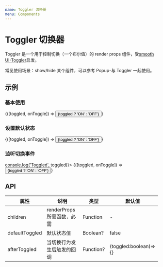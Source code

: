 ```yaml
---
name: Toggler 切换器
menu: Components
---
```



# Toggler 切换器

Toggler 是一个用于控制切换（一个布尔值）的 render props 组件，受[smooth UI-Toggler](https://smooth-ui.smooth-code.com/docs-utilities-toggler)启发。

常见使用场景：show/hide 某个组件，可以参考 Popup-与 Toggler 一起使用。

## 示例

### 基本使用

<Playground>
  <Toggler>
    {([toggled, onToggle]) => <Button onClick={onToggle}>{toggled ? 'ON' : 'OFF'}</Button>}
  </Toggler>
</Playground>

### 设置默认状态

<Playground>
  <Toggler defaultToggled>
    {([toggled, onToggle]) => <Button onClick={onToggle}>{toggled ? 'ON' : 'OFF'}</Button>}
  </Toggler>
</Playground>

### 监听切换事件

<Playground>
  <Toggler afterToggled={toggled => console.log('Toggled', toggled)}>
    {([toggled, onToggle]) => <Button onClick={onToggle}>{toggled ? 'ON' : 'OFF'}</Button>}
  </Toggler>
</Playground>

## API

| 属性           | 说明                       | 类型      | 默认值                |
| -------------- | -------------------------- | --------- | --------------------- |
| children       | renderProps 所需函数，必需 | Function  | -                     |
| defaultToggled | 默认状态值                 | Boolean?  | false                 |
| afterToggled   | 当切换行为发生后触发的回调 | Function? | (toggled:boolean)=>{} |
